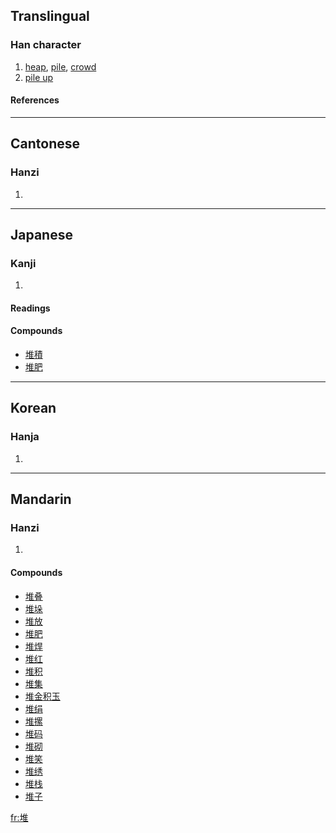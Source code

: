 ==Translingual==
===Han character===
{{Han char|rn=32|rad=土|as=08|sn=11|four=4011<sub>4</sub>|canj=土人土 (GOG)}}
# [[heap]], [[pile]], [[crowd]]
# [[pile up]]
====References====
{{Han ref|kx=0232.040|dkj=05211|dj=0469.060|hdz=10454.040|uh=5806|ud=22534|bh=B0EF|bd=45295}}
----
==Cantonese==
===Hanzi===
{{yue-hanzi|jyut=|y=deui1}}
# {{defn|Cantonese}}
----
==Japanese==
===Kanji===
{{ja-kanji|grade=|rs=土08}}
# {{defn|Japanese}} 
====Readings====
{{ja-readings|on=[[たい]] (tai), [[つい]] (tsui)|kun=[[うずたかい]] (uzutakai)}}

====Compounds====
*[[堆積]]
*[[堆肥]]
----
==Korean==
===Hanja===
{{ko-hanja|hangeul=퇴|rv=toe|mr=t'oe}}
# {{defn|Korean}}
----
==Mandarin==
===Hanzi===
{{cmn-hanzi|pin=[[duī]] ([[dui1]])|wg=tui<sup>1</sup>}}
# {{defn|Mandarin}}

====Compounds====
*[[堆叠]]
*[[堆垛]]
*[[堆放]]
*[[堆肥]]
*[[堆焊]]
*[[堆红]]
*[[堆积]]
*[[堆集]]
*[[堆金积玉]]
*[[堆绢]]
*[[堆摞]]
*[[堆码]]
*[[堆砌]]
*[[堆笑]]
*[[堆绣]]
*[[堆栈]]
*[[堆子]]

[[fr:堆]]